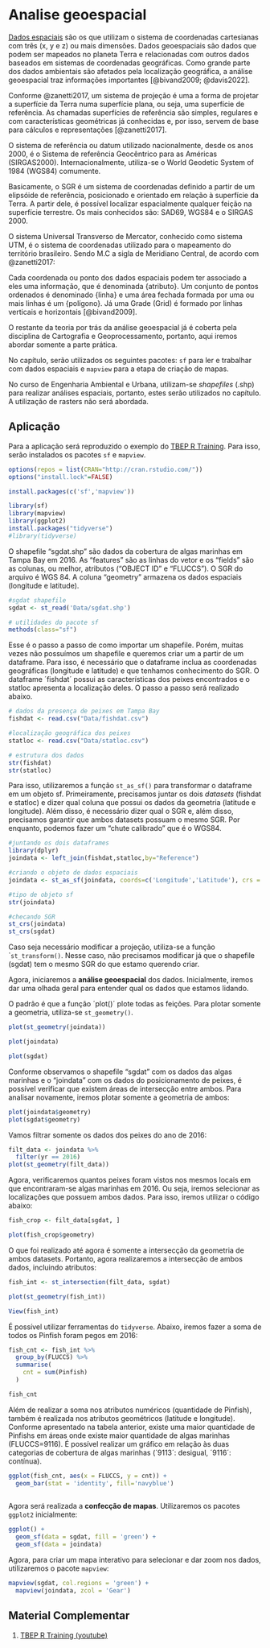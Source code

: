 # Analise geoespacial

[Dados espaciais](https://bookdown.org/igisc/EnvDataSci/spatial-data-and-maps.html) são os que utilizam o sistema de coordenadas cartesianas com três (x, y e z) ou mais dimensões. Dados geoespaciais são dados que podem ser mapeados no planeta Terra e relacionadas com outros dados baseados em sistemas de coordenadas geográficas. Como grande parte dos dados ambientais são afetados pela localização geográfica, a análise geoespacial traz informações importantes [@bivand2009; @davis2022].

Conforme @zanetti2017, um sistema de projeção é uma a forma de projetar a superfície da Terra numa superfície plana, ou seja, uma superfície de referência. As chamadas superfícies de referência são simples, regulares e com características geométricas já conhecidas e, por isso, servem de base para cálculos e representações [@zanetti2017].

O sistema de referência ou datum utilizado nacionalmente, desde os anos 2000, é o Sistema de referência Geocêntrico para as Américas (SIRGAS2000). Internacionalmente, utiliza-se o World Geodetic System of 1984 (WGS84) comumente.

Basicamente, o SGR é um sistema de coordenadas definido a partir de um elipsóide de referência, posicionado e orientado em relação à superfície da Terra. A partir dele, é possível localizar espacialmente qualquer feição na superfície terrestre. Os mais conhecidos são: SAD69, WGS84 e o SIRGAS 2000. 

O sistema Universal Transverso de Mercator, conhecido como sistema UTM, é o sistema de coordenadas utilizado para o mapeamento do território brasileiro. Sendo M.C a sigla de Meridiano Central, de acordo com @zanetti2017:

\begin{citacao}
O sistema é formado por 60 cilindros transversos e secantes ao elipsóide de revolução, abrangendo fusos de 6° de amplitude em longitude, compreendidos entre as longitudes múltiplas de 6°[...]. A numeração é contada a partir do antimeridiano de Greenwich, para leste, em coincidência com os fusos da carta do mundo ao milionésimo (0°, 6°, 12°, ..., 42°, 48°, 54°,..., 342°, 348°, 354°). Cada fuso possui um meridiano central (M.C.) que está nas longitudes
múltiplas de 6° + 3 (3°, 9°, 15°,..., 45°, 51°, 57°,...., 345°, 351°, 357°).
\end{citacao}

Cada coordenada ou ponto dos dados espaciais podem ter associado a eles uma informação, que é denominada {atributo}. Um conjunto de pontos ordenados é denominado {linha} e uma área fechada formada por uma ou mais linhas é um {polígono}. Já uma Grade (Grid) é formado por linhas verticais e horizontais [@bivand2009].

O restante da teoria por trás da análise geoespacial já é coberta pela disciplina de Cartografia e Geoprocessamento, portanto, aqui iremos abordar somente a parte prática.

No capítulo, serão utilizados os seguintes pacotes: `sf` para ler e trabalhar com dados espaciais e `mapview` para a etapa de criação de mapas.

No curso de Engenharia Ambiental e Urbana, utilizam-se *shapefiles* (.shp) para realizar análises espaciais, portanto, estes serão utilizados no capítulo. A utilização de rasters não será abordada.


## Aplicação {-}
Para a aplicação será reproduzido o exemplo do [TBEP R Training](https://tbep-tech.github.io/tbep-r-training/mapping.html#Exercise_13). Para isso, serão instalados os pacotes `sf` e `mapview`.

```r
options(repos = list(CRAN="http://cran.rstudio.com/"))
options("install.lock"=FALSE)

install.packages(c('sf','mapview'))

library(sf)
library(mapview)
library(ggplot2)
install.packages("tidyverse")
#library(tidyverse)
```

O shapefile "sgdat.shp" são dados da cobertura de algas marinhas em Tampa Bay em 2016. As "features" são as linhas do vetor e os "fields" são as colunas, ou melhor, atributos ("OBJECT ID" e "FLUCCS"). O SGR do arquivo é WGS 84. A coluna "geometry" armazena os dados espaciais (longitude e latitude).

```r
#sgdat shapefile
sgdat <- st_read('Data/sgdat.shp')

# utilidades do pacote sf
methods(class="sf")

```
Esse é o passo a passo de como importar um shapefile. Porém, muitas vezes não possuímos um shapefile e queremos criar um a partir de um dataframe. Para isso, é necessário que o dataframe inclua as coordenadas geográficas (longitude e latitude) e que tenhamos conhecimento do SGR. O dataframe ´fishdat´ possui as características dos peixes encontrados e o statloc apresenta a localização deles. O passo a passo será realizado abaixo.

```r

# dados da presença de peixes em Tampa Bay
fishdat <- read.csv("Data/fishdat.csv")

#localização geográfica dos peixes
statloc <- read.csv("Data/statloc.csv")

```

```r
# estrutura dos dados
str(fishdat)
str(statloc)

```
Para isso, utilizaremos a função `st_as_sf()` para transformar o dataframe em um objeto sf. Primeiramente, precisamos juntar os dois *datasets* (fishdat e statloc) e dizer qual coluna que possui os dados da geometria (latitude e longitude). Além disso, é necessário dizer qual o SGR e, além disso, precisamos garantir que ambos datasets possuam o mesmo SGR. Por enquanto, podemos fazer um "chute calibrado" que é o WGS84.

```r
#juntando os dois dataframes
library(dplyr)
joindata <- left_join(fishdat,statloc,by="Reference")

#criando o objeto de dados espaciais
joindata <- st_as_sf(joindata, coords=c('Longitude','Latitude'), crs = st_crs(sgdat))

#tipo de objeto sf
str(joindata)

#checando SGR
st_crs(joindata)
st_crs(sgdat) 

```
Caso seja necessário modificar a projeção, utiliza-se a função ``st_transform()`. Nesse caso, não precisamos modificar já que o shapefile (sgdat) tem o mesmo SGR do que estamo querendo criar. 

Agora, iniciaremos a **análise geoespacial** dos dados. Inicialmente, iremos dar uma olhada geral para entender qual os dados que estamos lidando. 

O padrão é que a função ´plot()´ plote todas as feições. Para plotar somente a geometria, utiliza-se `st_geometry()`.


```r
plot(st_geometry(joindata)) 
```
```r
plot(joindata)

```
```r
plot(sgdat)
```

Conforme observamos o shapefile "sgdat" com os dados das algas marinhas e o "joindata" com os dados do posicionamento de peixes, é possível verificar que existem áreas de intersecção entre ambos. Para analisar novamente, iremos plotar somente a geometria de ambos:

```r
plot(joindata$geometry)
plot(sgdat$geometry)
```

Vamos filtrar somente os dados dos peixes do ano de 2016:
```r
filt_data <- joindata %>%
  filter(yr == 2016)
plot(st_geometry(filt_data))
```

Agora, verificaremos quantos peixes foram vistos nos mesmos locais em que encontraram-se algas marinhas em 2016. Ou seja, iremos selecionar as localizações que possuem ambos dados. Para isso, iremos utilizar o código abaixo:
```r

fish_crop <- filt_data[sgdat, ]

plot(fish_crop$geometry)

```
O que foi realizado até agora é somente a intersecção da geometria de ambos datasets. Portanto, agora realizaremos a intersecção de ambos dados, incluindo atributos:

```r

fish_int <- st_intersection(filt_data, sgdat)

plot(st_geometry(fish_int))

View(fish_int)
```

É possível utilizar ferramentas do `tidyverse`. Abaixo, iremos fazer a soma de todos os Pinfish foram pegos em 2016:

```r

fish_cnt <- fish_int %>% 
  group_by(FLUCCS) %>% 
  summarise(
    cnt = sum(Pinfish)
  ) 

fish_cnt

```
Além de realizar a soma nos atributos numéricos (quantidade de Pinfish), também é realizada nos atributos geométricos (latitude e longitude). Conforme apresentado na tabela anterior, existe uma maior quantidade de Pinfishs em áreas onde existe maior quantidade de algas marinhas (FLUCCS=9116). É possível realizar um gráfico em relação às duas categorias de cobertura de algas marinhas (´9113´: desigual, ´9116´: contínua).

```r
ggplot(fish_cnt, aes(x = FLUCCS, y = cnt)) + 
  geom_bar(stat = 'identity', fill='navyblue') 
  
```
Agora será realizada a **confecção de mapas**. Utilizaremos os pacotes `ggplot2` inicialmente:

```r

ggplot() + 
  geom_sf(data = sgdat, fill = 'green') + 
  geom_sf(data = joindata) 

```
Agora, para criar um mapa interativo para selecionar e dar zoom nos dados, utilizaremos o pacote `mapview`:

```r

mapview(sgdat, col.regions = 'green') +
  mapview(joindata, zcol = 'Gear')

```


## Material Complementar {-}
1. [TBEP R Training (youtube)](https://www.youtube.com/watch?v=nQVFqkifeSE&t=152s)






